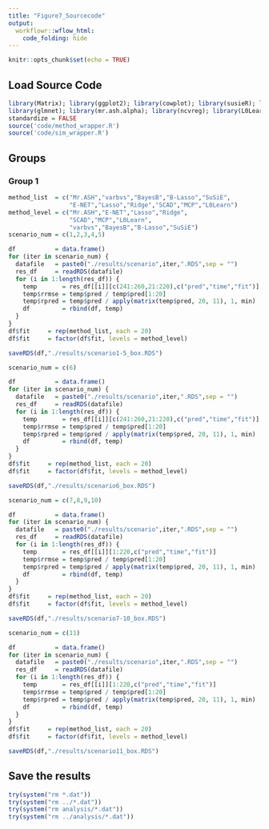 ```yaml
---
title: "Figure7_Sourcecode"
output:
  workflowr::wflow_html:
    code_folding: hide
---
```


```r
knitr::opts_chunk$set(echo = TRUE)
```

## Load Source Code

```r
library(Matrix); library(ggplot2); library(cowplot); library(susieR); library(BGLR);
library(glmnet); library(mr.ash.alpha); library(ncvreg); library(L0Learn); library(varbvs);
standardize = FALSE
source('code/method_wrapper.R')
source('code/sim_wrapper.R')
```

## Groups

### Group 1

```r
method_list  = c("Mr.ASH","varbvs","BayesB","B-Lasso","SuSiE",
                 "E-NET","Lasso","Ridge","SCAD","MCP","L0Learn")
method_level = c("Mr.ASH","E-NET","Lasso","Ridge",
                 "SCAD","MCP","L0Learn",
                 "varbvs","BayesB","B-Lasso","SuSiE")
scenario_num = c(1,2,3,4,5)

df           = data.frame()
for (iter in scenario_num) {
  datafile   = paste0("./results/scenario",iter,".RDS",sep = "")
  res_df     = readRDS(datafile)
  for (i in 1:length(res_df)) {
    temp       = res_df[[i]][c(241:260,21:220),c("pred","time","fit")]
    temp$rrmse = temp$pred / temp$pred[1:20]
    temp$rpred = temp$pred / apply(matrix(temp$pred, 20, 11), 1, min)
    df         = rbind(df, temp)
  }
}
df$fit     = rep(method_list, each = 20)
df$fit     = factor(df$fit, levels = method_level)

saveRDS(df,"./results/scenario1-5_box.RDS")
```

```r
scenario_num = c(6)

df           = data.frame()
for (iter in scenario_num) {
  datafile   = paste0("./results/scenario",iter,".RDS",sep = "")
  res_df     = readRDS(datafile)
  for (i in 1:length(res_df)) {
    temp       = res_df[[i]][c(241:260,21:220),c("pred","time","fit")]
    temp$rrmse = temp$pred / temp$pred[1:20]
    temp$rpred = temp$pred / apply(matrix(temp$pred, 20, 11), 1, min)
    df         = rbind(df, temp)
  }
}
df$fit     = rep(method_list, each = 20)
df$fit     = factor(df$fit, levels = method_level)

saveRDS(df,"./results/scenario6_box.RDS")
```

```r
scenario_num = c(7,8,9,10)

df           = data.frame()
for (iter in scenario_num) {
  datafile   = paste0("./results/scenario",iter,".RDS",sep = "")
  res_df     = readRDS(datafile)
  for (i in 1:length(res_df)) {
    temp       = res_df[[i]][1:220,c("pred","time","fit")]
    temp$rrmse = temp$pred / temp$pred[1:20]
    temp$rpred = temp$pred / apply(matrix(temp$pred, 20, 11), 1, min)
    df         = rbind(df, temp)
  }
}
df$fit     = rep(method_list, each = 20)
df$fit     = factor(df$fit, levels = method_level)

saveRDS(df,"./results/scenario7-10_box.RDS")
```

```r
scenario_num = c(11)

df           = data.frame()
for (iter in scenario_num) {
  datafile   = paste0("./results/scenario",iter,".RDS",sep = "")
  res_df     = readRDS(datafile)
  for (i in 1:length(res_df)) {
    temp       = res_df[[i]][1:220,c("pred","time","fit")]
    temp$rrmse = temp$pred / temp$pred[1:20]
    temp$rpred = temp$pred / apply(matrix(temp$pred, 20, 11), 1, min)
    df         = rbind(df, temp)
  }
}
df$fit     = rep(method_list, each = 20)
df$fit     = factor(df$fit, levels = method_level)

saveRDS(df,"./results/scenario11_box.RDS")
```

## Save the results

```r
try(system("rm *.dat"))
try(system("rm ../*.dat"))
try(system("rm analysis/*.dat"))
try(system("rm ../analysis/*.dat"))
```
